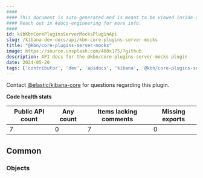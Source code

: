 ```yaml
---
####
#### This document is auto-generated and is meant to be viewed inside our experimental, new docs system.
#### Reach out in #docs-engineering for more info.
####
id: kibKbnCorePluginsServerMocksPluginApi
slug: /kibana-dev-docs/api/kbn-core-plugins-server-mocks
title: "@kbn/core-plugins-server-mocks"
image: https://source.unsplash.com/400x175/?github
description: API docs for the @kbn/core-plugins-server-mocks plugin
date: 2024-05-20
tags: ['contributor', 'dev', 'apidocs', 'kibana', '@kbn/core-plugins-server-mocks']
---
```




Contact [@elastic/kibana-core](https://github.com/orgs/elastic/teams/kibana-core) for questions regarding this plugin.

**Code health stats**

| Public API count  | Any count | Items lacking comments | Missing exports |
|-------------------|-----------|------------------------|-----------------|
| 7 | 0 | 7 | 0 |

## Common

### Objects
<DocDefinitionList data={kbnCorePluginsServerMocksObj.common.objects}/>

